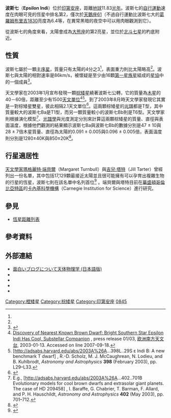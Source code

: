 {{Starbox begin
| name=波斯七<br>Epsilon Indi }}
{{Starbox image
 | image=[[File:Indus_constellation_map.png|280px]]
 | caption=波斯七位於印第安座的右側}}
{{Starbox observe
| epoch=[[J2000.0|J2000.0]] ([[國際天球参考系統|ICRS]])
| constell=[[印第安座|印第安座]]
| ra={{RA|22|03|21.6571}}<ref name="SIMBAD">{{cite web
 | url=http://simbad.u-strasbg.fr/simbad/sim-id?Ident=epsilon%20indi
 | title=SIMBAD Query Result: LHS 67 -- High proper-motion Star
 | publisher=Centre de Données astronomiques de Strasbourg
 | accessdate=2007-07-11
 | archive-date=2019-08-12
 | archive-url=https://web.archive.org/web/20190812224941/http://simbad.u-strasbg.fr/simbad/sim-id?Ident=Alpha%20Centauri%20B
 | dead-url=no
 }}</ref>
| dec={{DEC|−56|47|09.514}}<ref name="SIMBAD" />
| appmag_v=4.69<ref name="SIMBAD" /> }}
{{Starbox character |
| class=K4.5 V<ref name="SIMBAD" />
| b-v=1.06<ref name="aaa86">{{cite journal
 | last = Kollatschny | first = W.
 | title=A model atmosphere of the late type dwarf Epsilon INDI
 | journal=Astronomy and Astrophysics
 | year=1980 | volume=86 | issue=3 | pages=308-314
 | url=http://adsabs.harvard.edu/abs/1980A&A....86..308K
 | accessdate=2007-07-11 }}</ref>
| u-b=1.00<ref name="aaa86" />
| variable=None }}
{{Starbox astrometry
| radial_v=-40.4<ref name="SIMBAD" />
| prop_mo_ra=3,961.41<ref name="SIMBAD" />
| prop_mo_dec=-2,538.33<ref name="SIMBAD" />
| parallax=275.79
| p_error=0.69
| parallax_footnote=<ref name="SIMBAD" />
| absmag_v=6.88 }}
{{Starbox detail|
| mass=0.77<ref name="RECONS">{{cite web
 |author      = Staff
 |date        = June 8, 2007
 |url         = http://www.chara.gsu.edu/RECONS/
 |title       = List of the Nearest 100 Stellar Systems
 |publisher   = Research Consortium on Nearby Stars
 |accessdate  = 2007-07-11
 |deadurl     = yes
 |archiveurl  = https://web.archive.org/web/20070714115440/http://www.chara.gsu.edu/RECONS/
 |archivedate = 2007-07-14
}}</ref>
| radius=0.76<ref name="apjss53">{{cite journal
 | author=Johnson, H. M.; Wright, C. D.
 | title=Predicted infrared brightness of stars within 25 parsecs of the sun
 | journal=Astrophysical Journal Supplement Series
 | year=1983
 | volume=53
 | pages=643-711
 | url=http://adsabs.harvard.edu/abs/1983ApJS...53..643J
 | accessdate=2007-07-11
 | archive-date=2017-11-18
 | archive-url=https://web.archive.org/web/20171118224531/http://adsabs.harvard.edu/abs/1983ApJS...53..643J
 | dead-url=no
 }}—see p. 701</ref>
| luminosity=0.15
| temperature=4,280<ref name="apjss53" />
| metal=60-110%
| gravity=4.65 ± 0.15<ref name="aaa86" />
| rotation=23 days (0.7 km/s)
| age=1.3 × 10<sup>9</sup><ref>{{cite journal
 | author=Lachaume, R.; Dominik, C.; Lanz, T.; Habing, H. J.
 | title=Age determinations of main-sequence stars: combining different methods
 | journal=Astronomy and Astrophysics
 | year=1999
 | volume=348
 | pages=897-909
 | url=http://adsabs.harvard.edu/abs/1999A&A...348..897L
 | accessdate=2007-07-12
 | archive-date=2019-03-23
 | archive-url=https://web.archive.org/web/20190323213205/http://adsabs.harvard.edu/abs/1999A%26A...348..897L
 | dead-url=no
 }}—This paper gives a median log age = 9.11, with a range of min = 8.91 and max = 9.31. This corresponds to 1.3 Gyr, with an error range of 0.8–2.0 Gyr.</ref> }}
{{Starbox catalog
| names=[[Henry_Draper_catalogue|HD 209100]], [[Harvard_Revised_catalogue|HR 8387]], [[Gliese-Jahreiss_catalogue|GJ 845]], [[Cape_Photographic_Durchmusterung|CP-57°10015]], [[General_Catalogue_of_Trigonometric_Parallaxes|GCTP 5314.00]], [[Luyten_Half-Second_catalogue|LHS 67]], UGPMF 544, [[Hipparcos_catalogue|HIP 108870]].<ref name="SIMBAD" /> }}
{{Starbox end}}
'''波斯七'''（'''Epsilon Indi'''）位於[[印第安座|印第安座]]，距離[[地球|地球]]11.83[[光年|光年]]。波斯七的[[自行運動|自行運動]]速度在肉眼可見的恆星中排名第2，僅次於[[天鵝座61|天鵝座61]]（不過自行運動比波斯七大的[[葛羅姆布里吉1830|葛羅姆布里吉1830]]亮度為6.4等，在異常黑暗的夜空中可以用肉眼觀測到它）。

從波斯七的角度來看，太陽會成為[[大熊座|大熊座]]的第2亮星，並位於[[北斗七星|北斗七星]]的杓底附近。

==性質==
波斯七屬於一顆[[主序星|主序星]]，質量只有太陽的4分之3<ref name="RECONS"/>，表面重力則比太陽略高<ref name="aaa86"/>。波斯七與太陽的相對速率是86km/s，被懷疑是至少由16顆[[星族#年輕的恆星|第一星族星]]組成的[[星協|星協]]中的一個成員<ref>{{cite journal | last=Eggen | first=O. J. | title=The zeta Herculis, sigma Puppis, ε Indi, and eta Cephei Groups of Old Disk Population Stars | journal=Publications of the Astronomical Society of the Pacific | year=1971 | volume=83 | issue=493 | pages=251-270 | url=http://adsabs.harvard.edu/abs/1971PASP...83..251E | access-date=2008-01-29 | archive-date=2019-05-05 | archive-url=https://web.archive.org/web/20190505011159/http://adsabs.harvard.edu/abs/1971PASP...83..251E | dead-url=no }}</ref>。

天文學家在2003年1月宣布發現一顆[[棕矮星|棕矮星]]繞著波斯七公轉，它的質量為[[木星|木星]]的40－60倍，距離至少有1500[[天文單位|天文單位]]<ref>[http://www.eso.org/public/outreach/press-rel/pr-2003/pr-01-03.html Discovery of Nearest Known Brown Dwarf: Bright Southern Star Epsilon Indi Has Cool, Substellar Companion] {{Wayback|url=http://www.eso.org/public/outreach/press-rel/pr-2003/pr-01-03.html |date=20080920093311 }}, press release 01/03, [[欧洲南方天文台|欧洲南方天文台]], 2003-01-13.  Accessed on line 2007-09-18.</ref><ref>[http://adsabs.harvard.edu/abs/2003A%26A...398L..29S ε Indi B: A new benchmark T dwarf] {{Wayback|url=http://adsabs.harvard.edu/abs/2003A%26A...398L..29S |date=20151220015603 }}, R.-D. Scholz, M. J. McCaughrean, N. Lodieu, and B. Kuhlbrodt, ''Astronomy and Astrophysics'' '''398''' (February 2003), pp. L29–L33.</ref>。到了2003年8月時天文學家發現它其實是一對棕矮星雙星，彼此相隔2.1天文單位<ref>{{cite journal
 | author = K. Volk, R. Blum, G. Walker, P. Puxley
 | date = 2003-08-27
 | url = http://adsabs.harvard.edu/abs/2003IAUC.8188....2V
 | journal = International Astronomical Union Circular
 | issue = 8188
 | title = epsilon Indi B
 | publisher = IAU
 | accessdate = 2006-11-29
 | archive-date = 2019-09-06
 | archive-url = https://web.archive.org/web/20190906162949/http://adsabs.harvard.edu/abs/2003IAUC.8188....2V
 | dead-url = no
 }}</ref>。這兩顆棕矮星的[[光譜|光譜]]都是T型，其中質量較大的波斯七Ba是T1型，而另一顆質量較小的波斯七Bb則是T6型。天文學家則根據演化模型<ref>E.g., [http://adsabs.harvard.edu/abs/2003A%26A...402..701B Evolutionary models for cool brown dwarfs and extrasolar giant planets. The case of HD 209458] {{Wayback|url=http://adsabs.harvard.edu/abs/2003A%26A...402..701B |date=20190722103438 }}, I. Baraffe, G. Chabrier, T. Barman, F. Allard, and P. H. Hauschildt, ''Astronomy and Astrophysics'' '''402''' (May 2003), pp. 701–712.</ref>、[[光譜學|光譜學]]與光度測定分別來計算這兩顆棕矮星的質量、直徑與表面溫度，根據他們觀測的結果顯示波斯七Ba與波斯七Bb的數據分別是47 ± 10與28 ± 7倍木星質量、直徑為太陽的0.091 ± 0.005與0.096 ± 0.005倍，表面溫度則分別是1280±40K與850±20K<ref>{{cite journal
 | author=M. J. McCaughrean ''et al''
 | title=ε Indi Ba,Bb: The nearest binary brown dwarf
 | journal=Astronomy and Astrophysics
 | volume=413 | pages=1029-1036
 | url=http://adsabs.harvard.edu/cgi-bin/nph-bib_query?bibcode=2004A%26A...413.1029M |date=January 2004}}</ref>。

==行星適居性==
[[天文學家|天文學家]][[瑪格麗特·端貝爾|瑪格麗特·端貝爾]]（Margaret Turnbull）與[[吉兒·塔特|吉兒·塔特]]（Jill Tarter）曾經列出一份名單，其中包括17,129顆最接近太陽並且很可能擁有可以孕育出複雜生物的行星的恆星，波斯七則在該名單中名列首位<ref>{{cite web 
 |last=Stahl 
 |first=Jason 
 |date=January 2007 
 |url=http://www.discover.com/issues/jan-07/departments/20-things-aliens/ 
 |title=20 Things You Didn't Know About... Aliens 
 |publisher=Discover 
 |accessdate=2007-03-02 
 |deadurl=yes 
 |archiveurl=https://web.archive.org/web/20070221130403/http://www.discover.com/issues/jan-07/departments/20-things-aliens/ 
 |archivedate=2007-02-21 
 }}</ref>
。端貝爾與塔特目前在[[華盛頓哥倫比亞特區|華盛頓哥倫比亞特區]]的[[卡內基科學機構|卡內基科學機構]]（Carnegie Institution for Science）進行研究。

==參見==
*[[恆星距離列表|恆星距離列表]]

==參考資料==
<div class="references-small">
<references />
</div>

==外部連結==
* [https://web.archive.org/web/20160307184817/http://astrofizyka-japanese.blog.onet.pl/ 面白いブログについて天体物理学 (日本語版)]
* {{cite news
 |title      = Closest Known Brown Dwarf has a Companion
 |publisher  = SpaceRef.ca
 |date       = 2003-09-19
 |url        = http://www.spaceref.ca/news/viewpr.html?pid=12596
 |accessdate = 2006-11-29
}}{{dead link|date=2017年12月 |bot=InternetArchiveBot |fix-attempted=yes }}
* {{cite web
 | year = 2005
 | url = http://www.solstation.com/stars/eps-indi.htm
 | title = Epsilon Indi
 | publisher = Sol Company
 | accessdate = 2006-11-29
 | archive-date = 2011-05-13
 | archive-url = https://web.archive.org/web/20110513234018/http://www.solstation.com/stars/eps-indi.htm
 | dead-url = no
 }}
* {{cite web | last = Kaler | first = Jim | url = http://www.astro.uiuc.edu/~kaler/sow/epsind.html | title = Epsilon Indi | accessdate = 2006-11-29 | deadurl = yes | archiveurl = https://web.archive.org/web/20061206033955/http://www.astro.uiuc.edu/~kaler/sow/epsind.html | archivedate = 2006-12-06 }}
* {{cite web
 | url =http://www.alcyone.de/SIT/mainstars/SIT000538.htm
 | title =ε Indi
 | publisher =Alcyone
 | accessdate =2007-07-12
 | archive-date =2008-06-05
 | archive-url =https://web.archive.org/web/20080605171911/http://www.alcyone.de/SIT/mainstars/SIT000538.htm
 | dead-url =no
 }}

{{近距离恒星系统}}
{{印第安座恒星}}

[[Category:橙矮星|Category:橙矮星]]
[[Category:棕矮星|Category:棕矮星]]
[[Category:印第安座|Category:印第安座]]
[[Category:格利泽和GJ天体|0845]]